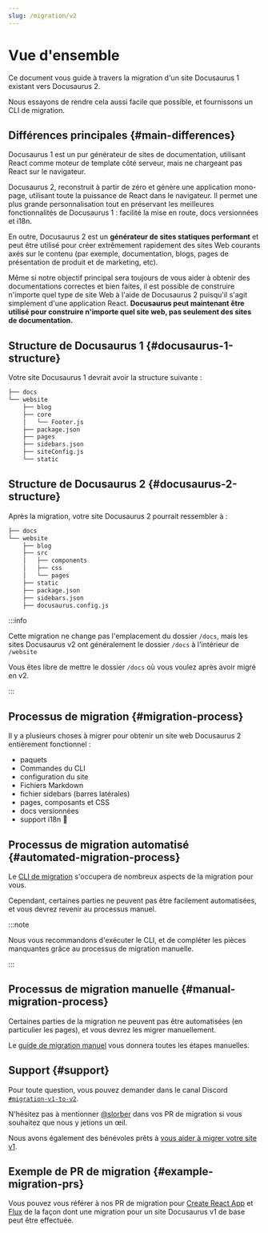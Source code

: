```yaml
---
slug: /migration/v2
---
```


# Vue d'ensemble

Ce document vous guide à travers la migration d'un site Docusaurus 1 existant vers Docusaurus 2.

Nous essayons de rendre cela aussi facile que possible, et fournissons un CLI de migration.

## Différences principales {#main-differences}

Docusaurus 1 est un pur générateur de sites de documentation, utilisant React comme moteur de template côté serveur, mais ne chargeant pas React sur le navigateur.

Docusaurus 2, reconstruit à partir de zéro et génère une application mono-page, utilisant toute la puissance de React dans le navigateur. Il permet une plus grande personnalisation tout en préservant les meilleures fonctionnalités de Docusaurus 1 : facilité la mise en route, docs versionnées et i18n.

En outre, Docusaurus 2 est un **générateur de sites statiques performant** et peut être utilisé pour créer extrêmement rapidement des sites Web courants axés sur le contenu (par exemple, documentation, blogs, pages de présentation de produit et de marketing, etc).

Même si notre objectif principal sera toujours de vous aider à obtenir des documentations correctes et bien faites, il est possible de construire n'importe quel type de site Web à l'aide de Docusaurus 2 puisqu'il s'agit simplement d'une application React. **Docusaurus peut maintenant être utilisé pour construire n'importe quel site web, pas seulement des sites de documentation.**

## Structure de Docusaurus 1 {#docusaurus-1-structure}

Votre site Docusaurus 1 devrait avoir la structure suivante :

```bash
├── docs
└── website
    ├── blog
    ├── core
    │   └── Footer.js
    ├── package.json
    ├── pages
    ├── sidebars.json
    ├── siteConfig.js
    └── static
```

## Structure de Docusaurus 2 {#docusaurus-2-structure}

Après la migration, votre site Docusaurus 2 pourrait ressembler à :

```sh
├── docs
└── website
    ├── blog
    ├── src
    │   ├── components
    │   ├── css
    │   └── pages
    ├── static
    ├── package.json
    ├── sidebars.json
    ├── docusaurus.config.js
```

:::info

Cette migration ne change pas l'emplacement du dossier `/docs`, mais les sites Docusaurus v2 ont généralement le dossier `/docs` à l'intérieur de `/website`

Vous êtes libre de mettre le dossier `/docs` où vous voulez après avoir migré en v2.

:::

## Processus de migration {#migration-process}

Il y a plusieurs choses à migrer pour obtenir un site web Docusaurus 2 entièrement fonctionnel :

- paquets
- Commandes du CLI
- configuration du site
- Fichiers Markdown
- fichier sidebars (barres latérales)
- pages, composants et CSS
- docs versionnées
- support i18n 🚧

## Processus de migration automatisé {#automated-migration-process}

Le [CLI de migration](./migration-automated.mdx) s'occupera de nombreux aspects de la migration pour vous.

Cependant, certaines parties ne peuvent pas être facilement automatisées, et vous devrez revenir au processus manuel.

:::note

Nous vous recommandons d'exécuter le CLI, et de compléter les pièces manquantes grâce au processus de migration manuelle.

:::

## Processus de migration manuelle {#manual-migration-process}

Certaines parties de la migration ne peuvent pas être automatisées (en particulier les pages), et vous devrez les migrer manuellement.

Le [guide de migration manuel](./migration-manual.mdx) vous donnera toutes les étapes manuelles.

## Support {#support}

Pour toute question, vous pouvez demander dans le canal Discord [`#migration-v1-to-v2`](https://discord.gg/C3P6CxMMxY).

N'hésitez pas à mentionner [@slorber](https://github.com/slorber) dans vos PR de migration si vous souhaitez que nous y jetions un œil.

Nous avons également des bénévoles prêts à [vous aider à migrer votre site v1](https://github.com/facebook/docusaurus/issues/1834).

## Exemple de PR de migration {#example-migration-prs}

Vous pouvez vous référer à nos PR de migration pour [Create React App](https://github.com/facebook/create-react-app/pull/7785) et [Flux](https://github.com/facebook/flux/pull/471) de la façon dont une migration pour un site Docusaurus v1 de base peut être effectuée.

